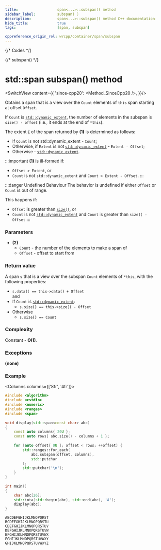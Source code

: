 ```yaml
---
title:					span<...>::subspan() method
sidebar_label:			subspan( )
description:			span<...>::subspan() method C++ documentation
hide_title:				true
tags:					[span, subspan]

cppreference_origin_rel: w/cpp/container/span/subspan
---
```



{/* Codes */}

{/* subspan() */}


# std::span subspan() method

<SwitchView content={{
	'since-cpp20': <Method_SinceCpp20 />,
}}/>

Obtains a span that is a view over the `Count` elements of `this` span starting at offset `Offset`.

If `Count` is [`std::dynamic_extent`](#), the number of elements in the subspan is `size() - offset` (i.e., it ends at the end of `*this`).

The extent `E` of the span returned by **(1)** is determined as follows:
 - If `Count` is not std::dynamic_extent -  `Count`;
 - Otherwise, if `Extent` is not [`std::dynamic_extent`](#) -  `Extent - Offset`;
 - Otherwise -  [`std::dynamic_extent`](#).

:::important
**(1)** is <Tooltip title={Term_IllFormed}>ill-formed</Tooltip> if:
 - `Offset > Extent`, or
 - `Count` is not `std::dynamic_extent` and `Count > Extent - Offset`.
:::

:::danger Undefined Behaviour
The <Tooltip title={Term_UndefinedBehaviour}>behavior is undefined</Tooltip> if either `Offset` or `Count` is out of range.

This happens if:
 - `Offset` is greater than [`size()`](size), or
 - `Count` is not [`std::dynamic_extent`](#) and `Count` is greater than `size() - Offset`
:::

### Parameters

 - **(2)**
	- `Count` - the number of the elements to make a span of
	- `Offset` - offset to start from

### Return value

A span `s` that is a view over the subspan `Count` elements of `*this`, with the following properties:
 - `s.data() == this->data() + Offset`  
 and
 - If `Count` is [`std::dynamic_extent`](#):
	- `s.size() == this->size() - Offset`
 - Otherwise
	- `s.size() == Count`

### Complexity

Constant - **O(1)**.

### Exceptions

**(none)**

### Example

<Columns columns={['8fr', '4fr']}>
<div>

```cpp title='Main.cpp' showLineNumbers
#include <algorithm>
#include <cstdio>
#include <numeric>
#include <ranges>
#include <span>
 
void display(std::span<const char> abc)
{
    const auto columns{ 20U };
    const auto rows{ abc.size() - columns + 1 };
 
    for (auto offset{ 0U }; offset < rows; ++offset) {
        std::ranges::for_each(
            abc.subspan(offset, columns), 
            std::putchar
        );
        std::putchar('\n');
    }
}
 
int main()
{
    char abc[26];
    std::iota(std::begin(abc), std::end(abc), 'A');
    display(abc);
}
```

</div>
<div>

```plaintext title="Output"
ABCDEFGHIJKLMNOPQRST
BCDEFGHIJKLMNOPQRSTU
CDEFGHIJKLMNOPQRSTUV
DEFGHIJKLMNOPQRSTUVW
EFGHIJKLMNOPQRSTUVWX
FGHIJKLMNOPQRSTUVWXY
GHIJKLMNOPQRSTUVWXYZ
```

</div>
</Columns>
